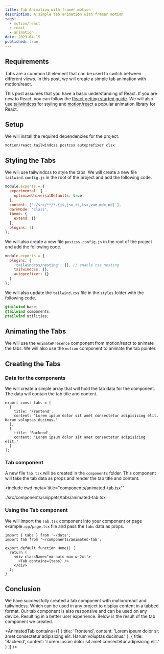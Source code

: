 ```yaml
---
title: Tab Animation with framer motion
description: A simple tab animation with framer motion
tags:
  - motion/react
  - react
  - animation
date: 2023-04-15
published: true
---
```


## Requirements

Tabs are a common UI element that can be used to switch between different views. In this post, we will create a simple tab animation with motion/react.

This post assumes that you have a basic understanding of React. If you are new to React, you can follow the [React getting started guide](https://react.dev/). We will also use [tailwindcss](https://tailwindcss.com/) for styling and [motion/react](https://www.framer.com/motion/) a popular animation library for React.

## Setup

We will install the required dependencies for the project.

```package-install
motion/react tailwindcss postcss autoprefixer clsx
```

## Styling the Tabs

We will use tailwindcss to style the tabs. We will create a new file `tailwind.config.js` in the root of the project and add the following code.

```js ts2js title="tailwind.config.js"
module.exports = {
  experimental: {
    optimizeUniversalDefaults: true
  },
  content: ['./src/**/*.{js,jsx,ts,tsx,vue,mdx,md}'],
  darkMode: 'class',
  theme: {
    extend: {}
  },
  plugins: []
};
```

We will also create a new file `postcss.config.js` in the root of the project and add the following code.

```js ts2js title="postcss.config.js"
module.exports = {
  plugins: {
    'tailwindcss/nesting': {}, // enable css nesting
    tailwindcss: {},
    autoprefixer: {}
  }
};
```

We will also update the `tailwind.css` file in the `styles` folder with the following code.

```css title="styles/tailwind.css"
@tailwind base;
@tailwind components;
@tailwind utilities;
```

## Animating the Tabs

We will use the `AnimatePresence` component from motion/react to animate the tabs. We will also use the `motion` component to animate the tab pointer.

## Creating the Tabs

### Data for the components

We will create a simple array that will hold the tab data for the component. The data will contain the tab title and content.

```tsx ts2js title="data.ts"
export const tabs = [
  {
    title: 'Frontend',
    content: 'Lorem ipsum dolor sit amet consectetur adipisicing elit. Harum voluptas ducimus.'
  },
  {
    title: 'Backend',
    content: 'Lorem ipsum dolor sit amet consectetur adipisicing elit.'
  }
];
```

### Tab component

A new file `Tab.tsx` will be created in the `components` folder. This component will take the tab data as props and render the tab title and content.

<include
  cwd
  meta='title="components/animated-tab.tsx"'
>
  ./src/components/snippets/tabs/animated-tab.tsx
</include>

### Using the Tab component

We will import the `Tab.tsx` component into your component or page example `app/page.tsx` file and pass the `tabs` data as props.

```tsx ts2js title="app/page.tsx"
import { tabs } from '~/data';
import Tab from '~/components/animated-tab';

export default function Home() {
  return (
    <div className="mx-auto max-w-2xl">
      <Tab contains={tabs} />
    </div>
  );
}
```

## Conclusion

We have successfully created a tab component with motion/react and tailwindcss. Which can be used in any project to display content in a tabbed format. Our tab component is also responsive and can be used on any device. Resulting in a better user experience. Below is the result of the tab component we created.

<AnimatedTab
  contains={[
    {
      title: 'Frontend',
      content: 'Lorem ipsum dolor sit amet consectetur adipisicing elit. Harum voluptas ducimus.'
    },
    {
      title: 'Backend',
      content: 'Lorem ipsum dolor sit amet consectetur adipisicing elit.'
    }
  ]}
/>
